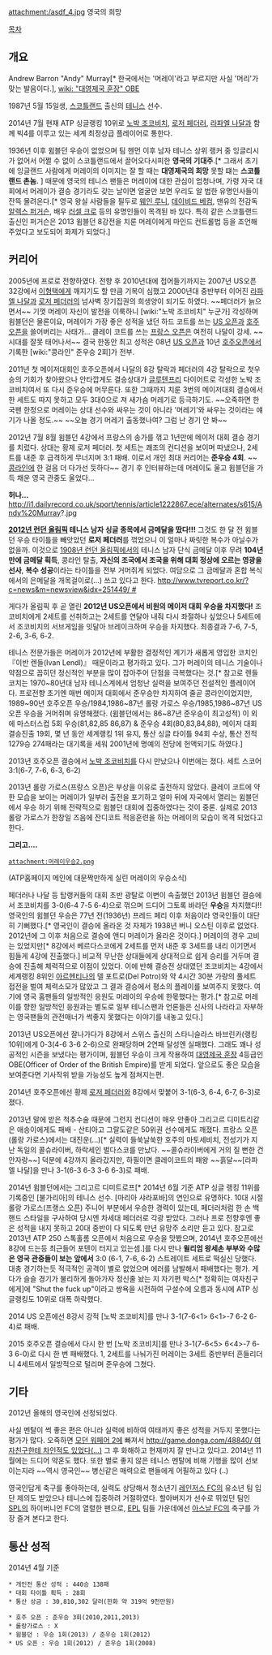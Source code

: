attachment:/asdf_4.jpg
영국의 희망

[[목차]]
== 개요 ==
Andrew Barron "Andy" Murray[* 한국에서는 '머레이'라고 부르지만 사실  '머리'가 맞는 발음이다.], [[wiki: "대영제국 훈장" OBE]]

1987년 5월 15일생, [[스코틀랜드]] 출신의 [[테니스]] 선수.

2014년 7월 현재 ATP 싱글랭킹 10위로 [[노박 조코비치]], [[로저 페더러]], [[라파엘 나달]]과 함께 빅4를 이루고 있는 세계 최정상급 플레이어로 통한다.

1936년 이후 윔블던 우승이 없었으며 팀 헨먼 이후 남자 테니스 상위 랭커 중 잉글리시가 없어서 어쩔 수 없이 스코틀랜드에서 끌어오다시피한 '''영국의 기대주'''.[* 그래서 초기에 잉글랜드 사람에게 머레이의 이미지는 잘 할 때는 '''대영제국의 희망''' 못할 떄는 '''스코틀랜드 촌놈.''' ] 때문에 영국의 테니스 팬들은 머레이에 대한 관심이 엄청나며, 가령 자국 대회에서 머레이가 결승 경기라도 갖는 날이면 얼굴만 보면 우리도 알 법한 유명인사들이 잔뜩 몰려온다.[* 영국 왕실 사람들을 필두로 [[웨인 루니]], [[데이비드 베컴]], 맨유의 전감독 [[알렉스 퍼거슨]], 배우 [[러셀 크로]] 등의 유명인들이 목격된 바 있다. 특히 같은 스코틀랜드 출신인 퍼거슨은 2013 윔블던 8강전을 치룬 머레이에게 마인드 컨트롤법 등을 조언해 주었다고 보도되어 화제가 되었다.]
== 커리어 ==
2005년에 프로로 전향하였다. 전향 후 2010년대에 접어들기까지는 2007년 US오픈 32강에서 [[이형택]]에게 깨지기도 할 만큼 기복이 심했고 2000년대 중반부터 이어진 [[라파엘 나달]]과 [[로저 페더러]]의 넘사벽 장기집권의 희생양이 되기도 하였다. ~~페더러가 늙으면서~~ 기껏 머레이 자신이 발전을 이룩하니 [wiki:"노박 조코비치" 누군가] 각성하며 윔블던은 물론이요, 머레이가 가장 좋은 성적을 냈던 하드 코트를 쓰는 [[US 오픈]]과 [[호주 오픈]]을 쓸어버리는 사태가... 클레이 코트를 쓰는 [[프랑스 오픈]]은 여전히 나달이 강세. ~~시대를 잘못 태어나서~~ 결국 한동안 최고 성적은 08년 [[US 오픈]]과 10년 [[호주오픈]]에서 기록한 [wiki:"콩라인" 준우승 2회]가 전부.

2011년 첫 메이저대회인 호주오픈에서 나달의 8강 탈락과 페더러의 4강 탈락으로 첫우승의 기회가 찾아왔으나 안타깝게도 결승상대가 [[글루텐]]프리 다이어트로 각성한 노박 조코비치여서 또 다시 준우승에 머무른다. 또한 그때까지 치룬 3번의 메이저대회 결승에서 한 세트도 따지 못하고 모두 3대0으로 져 새가슴 머레기로 등극하기도. ~~오죽하면 한국팬 한정으로 머레이는 상대 선수와 싸우는 것이 아니라 '머레기'와 싸우는 것이라는 얘기가 나올 정도.~~ ~~오늘 경기 머레기 출동했나여? 그럼 난 경기 안 봐~~

2012년 7월 8월 윔블던 4강에서 프랑스의 송가를 꺾고 1년만에 메이저 대회 결승 경기를 치렀다. 상대는 황제 로저 페더러. 첫 세트는 쾌조의 컨디션을 보이며 따냈으나, 2세트를 내준 후 급격하게 무너지며 3:1 패배. 이로서 개인 최대 커리어는 '''준우승 4회'''. ~~[[콩라인]]에 한 걸음 더 다가선 듯하다~~ 경기 후 인터뷰하는데 머레이도 울고 윔블던을 가득 채운 영국 관중도 울었다...

'''허나...'''
http://i1.dailyrecord.co.uk/sport/tennis/article1222867.ece/alternates/s615/Andy%20Murray?.jpg

'''[[2012년 런던 올림픽]] 테니스 남자 싱글 종목에서 금메달을 땄다!!!''' 그것도 한 달 전 윔블던 우승 타이틀을 빼앗았던 '''로저 페더러'''를 꺾었으니 이 얼마나 짜릿한 복수가 아닐수가 없을까. 이것으로 [[1908년 런던 올림픽]]에서의 테니스 남자 단식 금메달 이후 무려 '''104년 만에 금메달 획득''', 콩라인 탈출, '''자신의 조국에서 조국을 위해 대회 정상에 오르는 영광을 선사''', '''복수 성공'''이라는 타이틀을 전부 거머쥐게 되었다. 여담으로 그 금메달과 혼합 복식에서의 은메달을 개목걸이로(...) 쓰고 있다고 한다. [[http://www.tvreport.co.kr/?c=news&m=newsview&idx=251449/ #]]

게다가 올림픽 후 곧 열린 '''2012년 US오픈에서 비원의 메이저 대회 우승을 차지했다!''' 조코비치에게 2세트를 선취하고는 2세트를 연달아 내줘 다시 좌절하나 싶었으나 5세트에서 조코비치의 서브게임을 잇달아 브레이크하며 우승을 차지했다. 최종결과 7-6, 7-5, 2-6, 3-6, 6-2.

테니스 전문가들은 머레이가 2012년에 부활한 결정적인 계기가 새롭게 영입한 코치인 『이반 렌들(Ivan Lendl)』 때문이라고 평가하고 있다. 그가 머레이의 테니스 기술이나 약점으로 꼽히던 정신적인 부분을 많이 잡아주어 단점을 극복했다는 것.[* 참고로 렌들 코치는 1970~80년대 남자 테니스계에서 엄청난 실력을 보여주던 전설적인 플레이어다. 프로전향 초기엔 매번 메이저 대회에서 준우승만 차지하여 줄곧 콩라인이었지만, 1989~90년 호주오픈 우승/1984,1986~87년 롤랑 가로스 우승/1985,1986~87년 US오픈 우승을 거머쥐며 유명해졌다. (윔블던에서는 86~87년 준우승이 최고성적) 이 외에 마스터스컵 5회 우승(81,82,85 86,87) & 준우승 4회(80,83,84,88), 메이저 대회 결승진출 19회, 몇 년 동안 세계랭킹 1위 유지, 통산 싱글 타이틀 94회 수상, 통산 전적 1279승 274패라는 대기록을 세워 2001년에 명예의 전당에 헌액되기도 하였다.]

2013년 호주오픈 결승에서 [[노박 조코비치]]를 다시 만났으나 이번에는 졌다. 세트 스코어 3:1(6-7, 7-6, 6-3, 6-2)

2013년 롤랑 가로스(프랑스 오픈)은 부상을 이유로 출전하지 않았다. 클레이 코트에 약한 모습을 보이는 머레이가 일부러 출전을 포기하고 얼마 뒤에 자국에서 열리는 윔블던에서 우승 하기 위해 전략적으로 윔블던 대회에 집중하였다는 것이 중론. 실제로 2013 롤랑 가로스가 한창일 즈음에 잔디코트 적응훈련을 하는 머레이의 모습이 목격 되었다고 한다.

'''그리고....'''

 attachment:머레이우승2.png
(ATP홈페이지 메인에 대문짝만하게 실린 머레이의 우승소식)

페더러나 나달 등 탑랭커들의 대회 초반 광탈로 이변이 속출했던 2013년 윔블던 결승에서 조코비치를 3-0(6-4 7-5 6-4)으로 꺾으며 드디어 그토록 바라던 '''우승'''을 차지했다!! 영국인의 윔블던 우승은 77년 전(1936년) 프레드 페리 이후 처음이라 영국인들이 대단히 기뻐했다.[* 영국인이 결승에 올라온 것 자체가 1938년 버니 오스틴 이후로 없었다. 2012년에 그 이후 처음으로 결승에 앤디 머레이가 올라온 것이다.] 머레이의 경우 고비는 있었지만[* 8강에서 베르다스코에게 2세트를 먼저 내준 후 3세트를 내리 이기면서 힘들게 4강에 진출했다.] 비교적 무난한 상대들에게 상대적으로 쉽게 승리를 거두며 결승에 진출해 체력적으로 이점이 있었다. 이에 반해 결승전 상대였던 조코비치는 4강에서 세계랭킹 8위인 [[아르헨티나]]의 델 포트로(Del Potro)와 약 4시간 30분 가량의 풀세트 접전을 벌여 체력소모가 많았고 그 결과 결승에서 평소의 플레이를 보여주지 못했다. 여기에 영국 홈팬들의 일방적인 응원도 머레이의 우승에 한몫했다는 평가.[* 참고로 머레이를 향한 일방적인 응원과는 별도로 일부 테니스팬과 언론들은 신사의 나라라고 자부하는 영국팬들의 관전매너가 썩좋지 못했다는 이야기를 내놓고 있다.] 

2013년 US오픈에선 잘나가다가 8강에서 스위스 출신의 스타니슬라스 바브린카(랭킹 10위)에게 0-3(4-6 3-6 2-6)으로 완패당하며 2연패 달성엔 실패했다. 그래도 꽤나 성공적인 시즌을 보냈다는 평가이며, 윔블던 우승이 크게 작용하여 [[대영제국 훈장]] 4등급인 OBE(Officer of Order of the British Empire)를 받게 되었다. 앞으로도 좋은 모습을 보여준다면 기사작위 받을 가능성도 높게 점쳐지는편.

2014년 호주오픈에선 황제 [[로저 페더러]]와 8강에서 맞붙어 3-1(6-3, 6-4, 6-7, 6-3)로 졌다.

2013년 말에 받은 척추수술 때문에 그런지 컨디션이 매우 안좋아 그리고르 디미트리같은 애송이에게도 패배 - 산티아고 그랄도같은 50위권 선수에게도 깨졌다. 프랑스 오픈(롤랑 가로스)에서는 대진운(...)[* 실력이 들쑥날쑥한 호주의 마토세비치, 전성기가 지난 독일의 콜슈라이버, 하락세인 벌다스코를 만났다. ~~콜슈라이버에게 거의 질 뻔한 건 안자랑~~] 덕분에 4강까지 올라갔지만, 하필이면 클레이코트의 패왕 ~~흙달~~[라파엘 나달]을 만나 3-1(6-3 6-3 3-6 6-3)로 패배.

2014년 윔블던에서는 그리고르 디미트로프[* 2014년 6월 기준 ATP 싱글 랭킹 11위를 기록중인 [불가리아]의 테니스 선수. [마리아 샤라포바]의 연인으로 유명하다. 10대 시절 롤랑 가로스(프랭스 오픈) 주니어 부분에서 우승한 경력이 있는데, 페더러처럼 한 손 백핸드 스타일을 구사하여 당시엔 차세대 페더러로 각광 받았다. 그러나 프로 전향후엔 좋은 성적을 내지 못하고 20대 중반이 다 되도록 만년 유망주 소리만 듣고 있다. 참고로 2013년 ATP 250 스톡홀롬 오픈에서 처음으로 우승을 맛봤으며, 2014년 호주오픈에선 8강에 드는등 최근들어 포텐이 터지고 있는셈.]를 다시 만나 '''윌리엄 왕세손 부부와 수많은 영국 관중들이 보는 앞에서''' 3:0 (6-1, 7-6, 6-2) 스트레이트 세트로 떡실신 당했다. 대충 경기하는듯 적극적인 공격이 별로 없었으며 에러를 남발해서 패배했다는 평가. 게다가 슬슬 경기가 불리하게 돌아가자 정신줄 놨는 지 자기편 박스[* 정확히는 여자친구에게]에 "Shut the fuck up"이라고 쌍욕을 시전하여 구설수에 오름과 동시에 ATP 싱글랭킹도 10위로 대폭 하락했다. 

2014 US 오픈에선 8강서 강적 [노박 조코비치]를 만나 3-1(7-6<1> 6<1>-7 6-2 6-4)로 패배.

2015 호주오픈 결승에서 다시 한 번 [노박 조코비치]를 만나 3-1(7-6<5> 6<4>-7 6-3 6-0)로 다시 한 번 패배했다. 1, 2세트를 나눠가진 머레이는 3세트 중반부터 흔들리더니 4세트에서 일방적으로 털리며 준우승에 그쳤다.

== 기타 ==
2012년 올해의 영국인에 선정되었다.

사실 멘탈이 썩 좋은 편은 아니라 실력에 비하여 여태까지 좋은 성적을 거두지 못했다는 평가가 많다. 오죽하면 [[모던 워페어 2]]에 빠져서 [[http://game.donga.com/48840/ 여자친구한테 차인적도 있었다(...)]] 그 후 화해하고 현재까지 잘 만나고 있다고. 2014년 11월에는 드디어 약혼도 했다. 또한 별로 좋지 않은 테니스 멘탈에 비해 기행을 많이 선보이는지라 ~~역시 영국인~~ 병신같은 매력으로 팬들에게 어필하고 있다 (..)

영국인답게 축구를 좋아하는데, 실력도 상당해서 청소년기 [[레인저스 FC]]의 유소년 팀 입단 제의도 받았으나 테니스에 집중하려 거절하였다. 할아버지가 선수로 뛰었던 팀인 [[SPL]]의 하이버니언 FC의 열렬한 팬으로, [[EPL]] 팀들 가운데에선 [[아스날 FC]]의 축구를 가장 즐겨 본다고 한다.

== 통산 성적 ==
2014년 4월 기준

 * 개인전 통산 성적 : 440승 138패
 * 대회 타이틀 획득 : 28회
 * 통산 상금 : 30,810,302 달러(한화 약 319억 9천만원)

 * 호주 오픈 : 준우승 3회(2010,2011,2013)
 * 롤랑가로스 : X
 * 윔블던 : 우승 1회(2013) / 준우승 1회(2012)
 * US 오픈 : 우승 1회(2012) / 준우승 1회(2008)
